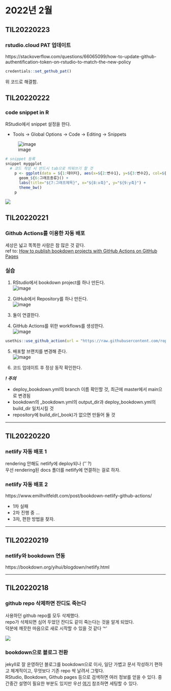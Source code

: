 # 2022년 2월 

## TIL20220223

### rstudio.cloud PAT 업데이트

https://stackoverflow.com/questions/66065099/how-to-update-github-authentification-token-on-rstudio-to-match-the-new-policy

```r
credentials::set_gethub_pat()
```

위 코드로 해결함.

## TIL20220222

### code snippet in R

RStudio에서 snippet 설정을 한다.

* Tools → Global Options → Code → Editing → Snippets

![image](https://user-images.githubusercontent.com/72383349/155138784-e1994a7c-86e0-4476-9472-e116c77841b3.png)


```r
# snippet 등록
snippet myggplot
  # 코드 작성 시 반드시 tab으로 띄워쓰기 할 것
	p <- ggplot(data = ${1:데이터}, aes(x=${2:변수1}, y=${3:변수2}, col=${4:범주1}, fill=${5:범주2})) +
	  geom_${6:그래프종류}() +
	  labs(title="${7:그래프제목}", x="${8:x축}", y="${9:y축}") +
	  theme_bw()
	p
```

![](https://user-images.githubusercontent.com/72383349/155125070-44a98fdd-ddd1-4752-b114-dea6331213ca.png)



## TIL20220221

### Github Actions를 이용한 자동 배포

세상은 넓고 똑똑한 사람은 참 많은 것 같다.  
ref to: [How to publish bookdown projects with GitHub Actions on GitHub Pages](https://medium.com/@delucmat/how-to-publish-bookdown-projects-with-github-actions-on-github-pages-6e6aecc7331e)  

### 실습

1. RStudio에서 bookdown project를 하나 만든다.  
![image](https://user-images.githubusercontent.com/72383349/154965280-0f32d064-ede3-4fff-91fc-19841ff22141.png)  
  
2. GitHub에서 Repository를 하나 만든다.  
![image](https://user-images.githubusercontent.com/72383349/154965633-4b3137d4-4daa-4535-a023-eccde1ad5eb8.png)  
  
3. 둘이 연결한다.  
  
4. GitHub Actions를 위한 workflows를 생성한다.  
![image](https://user-images.githubusercontent.com/72383349/154966480-ea1f1a89-0d87-4828-babd-2a1110041070.png)  

```r
usethis::use_github_action(url = "https://raw.githubusercontent.com/ropenscilabs/actions_sandbox/main/.github/workflows/deploy_bookdown.yml")
```


5. 배포할 브랜치를 변경해 준다.  
![image](https://user-images.githubusercontent.com/72383349/154968943-d7ddb6b6-46ae-46df-8fd1-386eaf8455dc.png)  
  
6. 코드 업데이트 후 정상 동작 확인한다.  
  
  
***! 주의***  

* deploy_bookdown.yml의 branch 이름 확인할 것, 최근에 master에서 main으로 변경됨
* bookdown의 \_bookdown.yml의 output_dir과 deploy_bookdown.yml의 build_dir 일치시킬 것
* repository에 build_dir(\_book)가 없으면 만들어 둘 것

---- 

## TIL20220220

### netlify 자동 배포 1

rendering 안해도 netlify에 deploy되나 ('' ?)  
우선 rendering된 docs 폴더를 netlify에 연결하는 걸로 하자.  

### netlify 자동 배포 2

https://www.emilhvitfeldt.com/post/bookdown-netlify-github-actions/  

* 1차 실패
* 2차 진행 중 ...
* 3차, 편한 방법을 찾자.

----

## TIL20220219

### netlify와 bookdown 연동

https://bookdown.org/yihui/blogdown/netlify.html

----

## TIL20220218 

### github repo 삭제하면 잔디도 죽는다

사용하던 github repo를 모두 삭제했다.  
repo가 삭제되면 심어 두었던 잔디도 같이 죽는다는 것을 알게 되었다.  
덕분에 깨끗한 마음으로 새로 시작할 수 있을 것 같다 '^'  

![](https://user-images.githubusercontent.com/72383349/154695072-8480a46d-4174-4a4a-829f-e97f361dbf29.png)

### bookdown으로 블로그 전환

jekyll로 잘 운영하던 블로그를 bookdown으로 이사, 일단 가볍고 문서 작성하기 편하고 체계적이고, 무엇보다 기존 repo 싹 날려서 그렇다.  
RStudio, Bookdown, Github pages 등으로 검색하면 여러 정보를 얻을 수 있다.  중간중간 설명이 필요한 부분도 있지만 우선 [여기](https://unfinishedgod.netlify.app/2020/08/04/bookdowngithub-page%EC%97%90-publish%ED%95%98%EA%B8%B0/) 참조하면 세팅할 수 있다.
